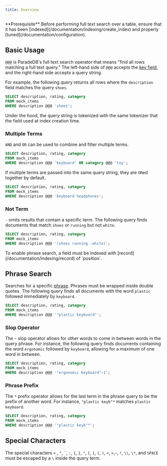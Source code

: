 ```yaml
---
title: Overview
---
```


<Note>
  **Prerequisite** Before performing full text search over a table, ensure that
  it has been [indexed](/documentation/indexing/create_index) and properly
  [tuned](/documentation/configuration).
</Note>

## Basic Usage

`@@@` is ParadeDB's full text search operator that means "find all rows matching a full text query." The left-hand side of `@@@` accepts the [key field](/documentation/indexing/create_index#choosing-a-key-field), and the right-hand side accepts
a query string.

For example, the following query returns all rows where the `description` field matches the query `shoes`.

```sql Function Syntax
SELECT description, rating, category
FROM mock_items
WHERE description @@@ 'shoes';
```

Under the hood, the query string is tokenized with the same tokenizer that the field used at index creation time.

### Multiple Terms

`AND` and `OR` can be used to combine and filter multiple terms.

```sql
SELECT description, rating, category
FROM mock_items
WHERE description @@@ 'keyboard' OR category @@@ 'toy';
```

If multiple terms are passed into the same query string, they are `OR`ed together by default.

```sql
SELECT description, rating, category
FROM mock_items
WHERE description @@@ 'keyboard headphones';
```

### Not Term

`-` omits results that contain a specific term. The following query finds documents that match
`shoes` or `running` but not `white`.

```sql
SELECT description, rating, category
FROM mock_items
WHERE description @@@ '(shoes running -white)';
```

<Note>
  To enable phrase search, a field must be indexed with
  [record](/documentation/indexing/record) of `position`.
</Note>

## Phrase Search

Searches for a specific [phrase](/documentation/concepts/phrase). Phrases must be wrapped inside
double quotes. The following query finds all documents with the word `plastic` followed immediately by `keyboard`.

```sql
SELECT description, rating, category
FROM mock_items
WHERE description @@@ '"plastic keyboard"';
```

### Slop Operator

The `~` slop operator allows for other words to come in between words in the query phrase. For instance, the following query finds documents containing
the word `ergonomic` followed by `keyboard`, allowing for a maximum of one word in between.

```sql
SELECT description, rating, category
FROM mock_items
WHERE description @@@ '"ergonomic keyboard"~1';
```

### Phrase Prefix

The `*` prefix operator allows for the last term in the phrase query to be the prefix of another word. For instance,
`"plastic keyb"*` matches `plastic keyboard`.

```sql
SELECT description, rating, category
FROM mock_items
WHERE description @@@ '"plastic keyb"*';
```

## Special Characters

The special characters `+` , `^`, `` ` ``, `:`, `{`, `}`, `"`, `[`, `]`, `(`, `)`, `<`, `>`,`~`, `!`, `\\`, `\*`, and `SPACE` must
be escaped by a `\` inside the query term.
